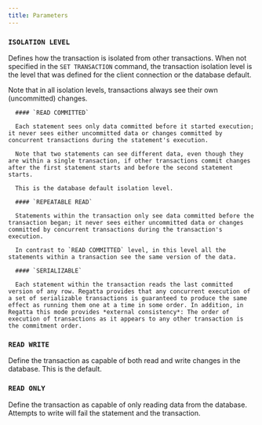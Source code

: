 ```yaml
---
title: Parameters
---
```



### `ISOLATION LEVEL`

Defines how the transaction is isolated from other transactions. When not specified in the `SET TRANSACTION` command, the transaction isolation level is the level that was defined for the client connection or the database default.

Note that in all isolation levels, transactions always see their own (uncommitted) changes. 

      #### `READ COMMITTED`

      Each statement sees only data committed before it started execution; it never sees either uncommitted data or changes committed by concurrent transactions during the statement's execution.

      Note that two statements can see different data, even though they are within a single transaction, if other transactions commit changes after the first statement starts and before the second statement starts.

      This is the database default isolation level. 

      #### `REPEATABLE READ`

      Statements within the transaction only see data committed before the transaction began; it never sees either uncommitted data or changes committed by concurrent transactions during the transaction's execution.

      In contrast to `READ COMMITTED` level, in this level all the statements within a transaction see the same version of the data.

      #### `SERIALIZABLE`

      Each statement within the transaction reads the last committed version of any row. Regatta provides that any concurrent execution of a set of serializable transactions is guaranteed to produce the same effect as running them one at a time in some order. In addition, in Regatta this mode provides *external consistency*: The order of execution of transactions as it appears to any other transaction is the commitment order.

### `READ WRITE`

Define the transaction as capable of both read and write changes in the database. This is the default.

### `READ ONLY`

Define the transaction as capable of only reading data from the database. Attempts to write will fail the statement and the transaction.
